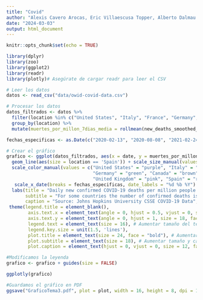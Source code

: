 ```yaml
---
title: "Covid"
author: "Alexis Cavero Arocas, Eric Villaescusa Topper, Alberto Dalmau Garcia, Marcos Baudson Rios"
date: "2024-03-03"
output: html_document
---
```


```r
knitr::opts_chunk$set(echo = TRUE)
```




```r

library(dplyr)
library(zoo)
library(ggplot2)
library(readr)
library(plotly)# Asegúrate de cargar readr para leer el CSV

# Leer los datos
datos <- read_csv("data/owid-covid-data.csv")

# Procesar los datos
datos_filtrados <- datos %>%
  filter(location %in% c("United States", "Italy", "France", "Germany", "Canada", "Japan", "United Kingdom", "Spain")) %>%
  group_by(location) %>%
  mutate(muertes_por_millon_7dias_media = rollmean(new_deaths_smoothed_per_million, 7, fill = NA, align = 'right'))  # Asegúrate de que el nombre de la columna sea correcto

fechas_especificas <- as.Date(c("2020-02-13", "2020-08-08", "2021-02-24", "2021-08-08", "2022-02-28", "2022-08-08", "2023-02-28", "2023-08-18", "2024-02-10"))

# Crear el gráfico
grafico <- ggplot(datos_filtrados, aes(x = date, y = muertes_por_millon_7dias_media, color = location, group = location)) +
  geom_line(aes(size = location == 'Spain')) + scale_size_manual(values = c("TRUE" = 1, "FALSE" = 0.5)) + 
  scale_color_manual(values = c("United States" = "purple", "Italy" = "blue", "France" = "orange", 
                                "Germany" = "green", "Canada" = "brown", "Japan" = "grey", 
                                "United Kingdom" = "pink", "Spain" = "red")) +
   scale_x_date(breaks = fechas_especificas, date_labels = "%d %b %Y") + theme_minimal() +
  labs(title = "Daily new confirmed COVID-19 deaths per million people (7-day rolling average)", 
       subtitle = "For some countries the number of confirmed deaths is much lower than the true number of deaths.",
       caption = "Source: Johns Hopkins University CSSE COVID-19 Data", x = "", y = "") +
 theme(legend.title = element_blank(),
        axis.text.x = element_text(angle = 0, hjust = 0.5, vjust = 0, size = 15, face = "bold"),
        axis.text.y = element_text(angle = 0, hjust = 1, size = 18, face = "bold"),
        legend.text = element_text(size = 16), # Aumentar tamaño del texto de la leyenda
        legend.key.size = unit(1.5, 'lines'),
        plot.title = element_text(size = 24, face = "bold"), # Aumentar tamaño y cambiar fuente
        plot.subtitle = element_text(size = 18), # Aumentar tamaño y cambiar fuente
        plot.caption = element_text(hjust = 0, vjust = 0, size = 12, face = "bold", color = "black"))

#Modificamos la leyenda
grafico <- grafico + guides(size = FALSE)

ggplotly(grafico)

#Guardamos el gráfico en PDF
ggsave("GraficoTema3.pdf", plot = plot, width = 16, height = 8, dpi = 1000)


```

